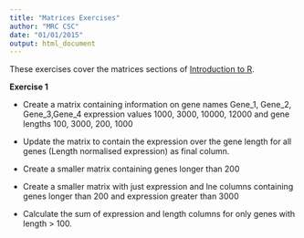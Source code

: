 ```yaml
---
title: "Matrices Exercises"
author: "MRC CSC"
date: "01/01/2015"
output: html_document
---
```



These exercises cover the matrices sections of [Introduction to R]("introToR_Day1.html").

**Exercise 1**

- Create a matrix containing information on gene names Gene_1, Gene_2, Gene_3,Gene_4 expression values 1000, 3000, 10000, 12000 and gene lengths 100, 3000, 200, 1000
- Update the matrix to contain the expression over the gene length for all genes (Length normalised expression) as final column.

- Create a smaller matrix containing genes longer than 200
- Create a smaller matrix with just expression and lne columns containing genes longer than 200 and expression greater than 3000
- Calculate the sum of expression and length columns for only genes with length > 100.
